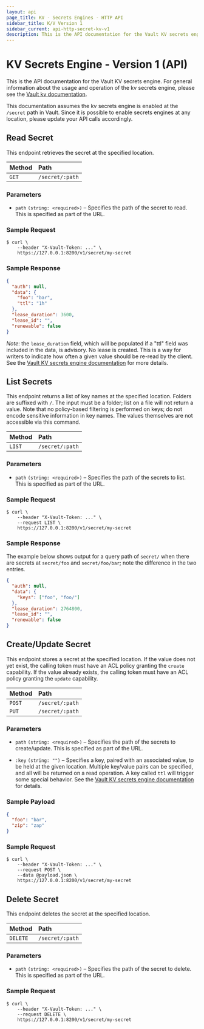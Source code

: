```yaml
---
layout: api
page_title: KV - Secrets Engines - HTTP API
sidebar_title: K/V Version 1
sidebar_current: api-http-secret-kv-v1
description: This is the API documentation for the Vault KV secrets engine.
---
```


# KV Secrets Engine - Version 1 (API)

This is the API documentation for the Vault KV secrets engine. For general
information about the usage and operation of the kv secrets engine, please
see the [Vault kv documentation](/docs/secrets/kv/index.html).

This documentation assumes the kv secrets engine is enabled at the
`/secret` path in Vault. Since it is possible to enable secrets engines at any
location, please update your API calls accordingly.

## Read Secret

This endpoint retrieves the secret at the specified location.

| Method   | Path                         |
| :--------------------------- | :--------------------- |
| `GET`    | `/secret/:path`              |

### Parameters

- `path` `(string: <required>)` – Specifies the path of the secret to read.
  This is specified as part of the URL.

### Sample Request

```
$ curl \
    --header "X-Vault-Token: ..." \
    https://127.0.0.1:8200/v1/secret/my-secret
```

### Sample Response

```json
{
  "auth": null,
  "data": {
    "foo": "bar",
    "ttl": "1h"
  },
  "lease_duration": 3600,
  "lease_id": "",
  "renewable": false
}
```

_Note_: the `lease_duration` field, which will be populated if a "ttl" field
was included in the data, is advisory. No lease is created. This is a way for
writers to indicate how often a given value should be re-read by the client.
See the [Vault KV secrets engine documentation](/docs/secrets/kv/index.html)
for more details.

## List Secrets

This endpoint returns a list of key names at the specified location. Folders are
suffixed with `/`. The input must be a folder; list on a file will not return a
value. Note that no policy-based filtering is performed on keys; do not encode
sensitive information in key names. The values themselves are not accessible via
this command.

| Method   | Path                         |
| :--------------------------- | :--------------------- |
| `LIST`   | `/secret/:path`              |

### Parameters

- `path` `(string: <required>)` – Specifies the path of the secrets to list.
  This is specified as part of the URL.

### Sample Request

```
$ curl \
    --header "X-Vault-Token: ..." \
    --request LIST \
    https://127.0.0.1:8200/v1/secret/my-secret
```

### Sample Response

The example below shows output for a query path of `secret/` when there are
secrets at `secret/foo` and `secret/foo/bar`; note the difference in the two
entries.

```json
{
  "auth": null,
  "data": {
    "keys": ["foo", "foo/"]
  },
  "lease_duration": 2764800,
  "lease_id": "",
  "renewable": false
}
```

## Create/Update Secret

This endpoint stores a secret at the specified location. If the value does not
yet exist, the calling token must have an ACL policy granting the `create`
capability. If the value already exists, the calling token must have an ACL
policy granting the `update` capability.

| Method   | Path                         |
| :--------------------------- | :--------------------- |
| `POST`   | `/secret/:path`              |
| `PUT`    | `/secret/:path`              |

### Parameters

- `path` `(string: <required>)` – Specifies the path of the secrets to
  create/update. This is specified as part of the URL.

- `:key` `(string: "")` – Specifies a key, paired with an associated value, to
  be held at the given location. Multiple key/value pairs can be specified, and
  all will be returned on a read operation. A key called `ttl` will trigger
  some special behavior. See the [Vault KV secrets engine
  documentation](/docs/secrets/kv/index.html) for details.

### Sample Payload

```json
{
  "foo": "bar",
  "zip": "zap"
}
```

### Sample Request

```
$ curl \
    --header "X-Vault-Token: ..." \
    --request POST \
    --data @payload.json \
    https://127.0.0.1:8200/v1/secret/my-secret
```

## Delete Secret

This endpoint deletes the secret at the specified location.

| Method   | Path                         |
| :--------------------------- | :--------------------- |
| `DELETE` | `/secret/:path`              |

### Parameters

- `path` `(string: <required>)` – Specifies the path of the secret to delete.
  This is specified as part of the URL.

### Sample Request

```
$ curl \
    --header "X-Vault-Token: ..." \
    --request DELETE \
    https://127.0.0.1:8200/v1/secret/my-secret
```
